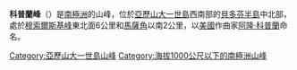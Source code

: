 {{Coord|71|27|S|73|16|W|source:GNIS|display=title}}

'''科普蘭峰'''（{{lang-en|Copland Peak}}）是[[南極洲|南極洲]]的山峰，位於[[亞歷山大一世島|亞歷山大一世島]]西南部的[[貝多芬半島|貝多芬半島]]中北部，處於[[穆索爾斯基峰|穆索爾斯基峰]]東北面6公里和[[馬薩角|馬薩角]]以南2公里，以[[美國|美國]]作曲家[[阿隆·科普蘭|阿隆·科普蘭]]命名。

{{DEFAULTSORT:Copland Peak}}
[[Category:亞歷山大一世島山峰|Category:亞歷山大一世島山峰]]
[[Category:海拔1000公尺以下的南極洲山峰|Category:海拔1000公尺以下的南極洲山峰]]


{{AlexanderIsland-geo-stub}}